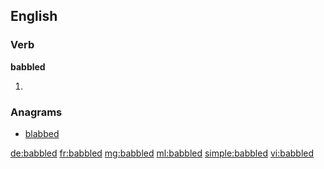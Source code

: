==English==

===Verb===
'''babbled'''

# {{past of|babble}}

===Anagrams===
* [[blabbed#English|blabbed]]

[[de:babbled]]
[[fr:babbled]]
[[mg:babbled]]
[[ml:babbled]]
[[simple:babbled]]
[[vi:babbled]]